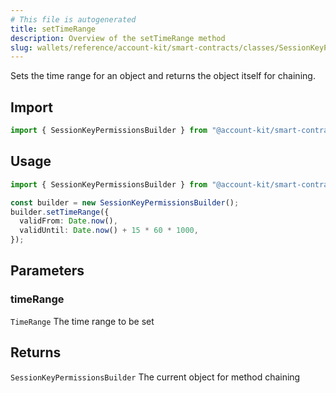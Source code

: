 ```yaml
---
# This file is autogenerated
title: setTimeRange
description: Overview of the setTimeRange method
slug: wallets/reference/account-kit/smart-contracts/classes/SessionKeyPermissionsBuilder/setTimeRange
---
```


Sets the time range for an object and returns the object itself for chaining.

## Import

```ts
import { SessionKeyPermissionsBuilder } from "@account-kit/smart-contracts";
```

## Usage

```ts
import { SessionKeyPermissionsBuilder } from "@account-kit/smart-contracts";

const builder = new SessionKeyPermissionsBuilder();
builder.setTimeRange({
  validFrom: Date.now(),
  validUntil: Date.now() + 15 * 60 * 1000,
});
```

## Parameters

### timeRange

`TimeRange`
The time range to be set

## Returns

`SessionKeyPermissionsBuilder`
The current object for method chaining
